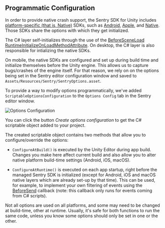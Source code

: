 ## Programmatic Configuration

In order to provide native crash support, the Sentry SDK for Unity includes [platform-specific (that is, Native)](/platforms/unity/native-support/) SDKs, such as [Android](/platforms/android/), [Apple](/platforms/apple/guides/ios/), and [Native](/platforms/native/). Those SDKs share the options with which they get initialized.

The C# layer self-initializes through the use of the [BeforeSceneLoad RuntimeInitializeOnLoadMethodAttribute](https://docs.unity3d.com/ScriptReference/RuntimeInitializeLoadType.BeforeSceneLoad.html). On desktop, the C# layer is also responsible for intializing the native SDKs.

On mobile, the native SDKs are configured and set up during build time and initialize themselves before the Unity engine. This allows us to capture bugs/crashes of the engine itself. For that reason, we rely on on the options being set in the Sentry editor configuration window and saved to `Assets/Resources/Sentry/SentryOptions.asset`.

To provide a way to modify options programmatically, we've added `ScriptableOptionsConfiguration` to the `Options Config` tab in the Sentry editor window.

![Options Configuration](unity-options-configuration.png)

<Note>

You can click the button _Create options configuration_ to get the C# scriptable object added to your project.

</Note>

The created scriptable object contains two methods that allow you to configure/override the options: 

* `ConfigureAtBuild()` is executed by the Unity Editor during app build. 
  Changes you make here affect current build and also allow you to alter native platform build-time settings (Android, iOS, macOS).

* `ConfigureAtRuntime()` is executed on each app startup, right before the managed Sentry SDK is initialized (except for Android, iOS and macOS native layers which are already set-up by that time).
  This can be used, for example, to implement your own filtering of events using the [BeforeSend](/platforms/unity/configuration/filtering/#using-platformidentifier-namebefore-send-) callback (note: this callback only runs for events coming from C# scripts).

<Note>

Not all options are used on all platforms, and some may need to be changed at build-time, other at runtime. 
Usually, it's safe for both functions to run the same code, unless you know some options should only be set in one or the other.

</Note>
